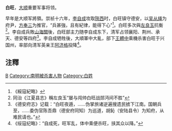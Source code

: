 '''白旺'''{{BD|？||1645年|}}，[[大顺_(政权)|大顺]]重要军事将领。

早年是大顺军將領。崇祯十六年，[[李自成|李自成]]攻取[[陝西|陝西]]时，白旺镇守德安，以[[吴从绳|吴从绳]]为府尹，[[方奉三|方奉三]]为推官，“兵甚強，且有紀律，能得下心”<ref>《綏寇紀略》</ref>。白旺多次與[[左良玉|左良玉]]抗衡<ref>同治《江夏县志》稱左良玉“屡与闯帅白旺战郧沔间不胜”</ref>。李自成兵敗[[山海關|山海關]]後，白旺部主力随李自成东下，清军占领襄阳、荆州、承天、德安等四府<ref>《德安府志》记载：“白旺夜遁，……伪掌旅诸逆遍搜遗民掳下江南。国朝兵至，……委伪官陈吾鼎（德安府同知）为巡道，胡鈊（安陆县令）为知府，从难民请也。”</ref>。李自成牺牲後，大順軍中大亂，部下[[王體中|王體中]]乘機杀害白旺于兴国州，率部向清军英亲王[[阿济格|阿济格]]投降<ref>《绥寇纪略》：“自成死，旺军乱，体中乘便杀旺，挟其众以降。”</ref>。

==注釋==
{{reflist|2}}

{{明朝人物小作品}}

[[Category:大顺将领|B]]
[[Category:南明被杀害人物|Category:南明被杀害人物]]
[[Category:白姓|Category:白姓]]